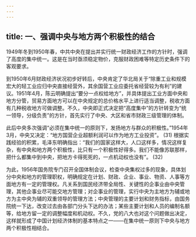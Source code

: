 ```yaml
---
---
---
```

title: 一、强调中央与地方两个积极性的结合
---




1949年冬到1950年春，中共中央在提出并实行统一财政经济工作的方针时，强调了高度的集中统一。这是在当时亟须稳定物价，克服财政困难等特定历史条件下的客观要求。

到1950年6月财政经济状况初步好转后，中央肯定了华北局关于“除重工业和规模宏大的轻工业应归中央直接经营外，其余国营工业应委托省经营较为有利”的建议。1951年4月，陈云明确提出“要分一点权给地方”，并具体提出工业方面中央和地方分管，贸易方面地方可以在中央规定的总价格水平上进行适当调整，税收方面有几种税收地方可做调整。不久，中央即正式决定把“高度集中”的方针转变为“统一领导，分级负责”的方针，首先实行了中央、大区和省市财政三级管理的体制。

此后中央多次强调“必须在集中统一的原则下，发扬地方与群众的积极性。”1954年3月，中央又决定：“地方国营企业超额利润可以作为地方工业投资”。 (31) 根据实践经验的积累，毛泽东明确指出：“我们的国家这样大，人口这样多，情况这样复杂，有中央和地方两个积极性，比只有一个积极性好得多。我们不能像苏联那样，把什么都集中到中央，把地方卡得死死的，一点机动权也没有”。 (32)

为此，1956年国务院专门召开全国体制会议，检查中央集权过多的现象，具体划分中央和地方的管理职权，明确规定在计划、财政、企业、事业、物资、人事等方面地方有一定的管理权。凡关系到国民经济带全局性、关键性的企事业由中央管理，其他企事业尽可能交地方管理；对企事业的管理，实行中央为主地方为辅或地方为主中央为辅的双重领导的管理方法；中央管理的主要计划和财务指标，由国务院统一下达，改变过去由各部门分头下达的办法；某些主要计划和人员的编制名额等，给地方留一定的调整幅度和机动权。不久，党的八大也对这个问题做出决定，这样就形成了中国计划经济体制的基本特点之一——在集中统一原则下中央与地方两个积极性相结合。